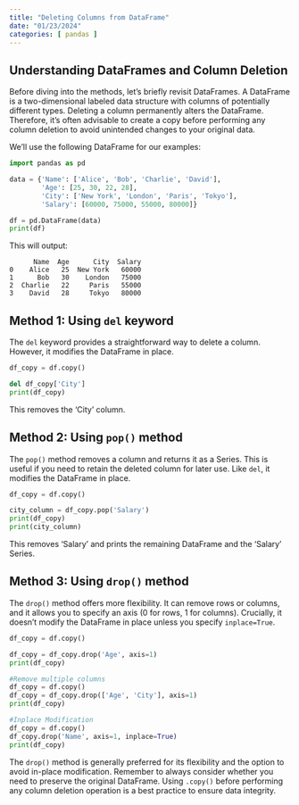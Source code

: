```yaml
---
title: "Deleting Columns from DataFrame"
date: "01/23/2024"
categories: [ pandas ]
---
```


## Understanding DataFrames and Column Deletion

Before diving into the methods, let's briefly revisit DataFrames. A DataFrame is a two-dimensional labeled data structure with columns of potentially different types.  Deleting a column permanently alters the DataFrame.  Therefore, it's often advisable to create a copy before performing any column deletion to avoid unintended changes to your original data.

We'll use the following DataFrame for our examples:

```python
import pandas as pd

data = {'Name': ['Alice', 'Bob', 'Charlie', 'David'],
        'Age': [25, 30, 22, 28],
        'City': ['New York', 'London', 'Paris', 'Tokyo'],
        'Salary': [60000, 75000, 55000, 80000]}

df = pd.DataFrame(data)
print(df)
```

This will output:

```
      Name  Age      City  Salary
0    Alice   25  New York   60000
1      Bob   30    London   75000
2  Charlie   22     Paris   55000
3    David   28     Tokyo   80000
```


## Method 1: Using `del` keyword

The `del` keyword provides a straightforward way to delete a column.  However, it modifies the DataFrame in place.

```python
df_copy = df.copy()

del df_copy['City']
print(df_copy)
```

This removes the 'City' column.


## Method 2: Using `pop()` method

The `pop()` method removes a column and returns it as a Series.  This is useful if you need to retain the deleted column for later use.  Like `del`, it modifies the DataFrame in place.

```python
df_copy = df.copy()

city_column = df_copy.pop('Salary')
print(df_copy)
print(city_column)
```

This removes 'Salary' and prints the remaining DataFrame and the 'Salary' Series.



## Method 3: Using `drop()` method

The `drop()` method offers more flexibility. It can remove rows or columns, and it allows you to specify an axis (0 for rows, 1 for columns).  Crucially, it doesn't modify the DataFrame in place unless you specify `inplace=True`.

```python
df_copy = df.copy()

df_copy = df_copy.drop('Age', axis=1)
print(df_copy)

#Remove multiple columns
df_copy = df.copy()
df_copy = df_copy.drop(['Age', 'City'], axis=1)
print(df_copy)

#Inplace Modification
df_copy = df.copy()
df_copy.drop('Name', axis=1, inplace=True)
print(df_copy)
```

The `drop()` method is generally preferred for its flexibility and the option to avoid in-place modification.  Remember to always consider whether you need to preserve the original DataFrame.  Using `.copy()`  before performing any column deletion operation is a best practice to ensure data integrity.

